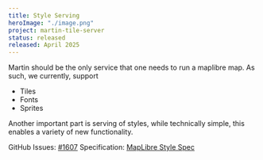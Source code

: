 ```yaml
---
title: Style Serving
heroImage: "./image.png"
project: martin-tile-server
status: released
released: April 2025
---
```


Martin should be the only service that one needs to run a maplibre map.
As such, we currently, support

- Tiles
- Fonts
- Sprites

Another important part is serving of styles, while technically simple, this enables a variety of new functionality.

GitHub Issues: [#1607](https://github.com/maplibre/martin/issues/1607)
Specification: [MapLibre Style Spec](https://maplibre.org/maplibre-style-spec/)
